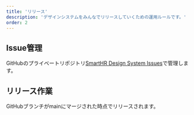 ```yaml
---
title: 'リリース'
description: 'デザインシステムをみんなでリリースしていくための運用ルールです。'
order: 2
---
```


## Issue管理
GitHubのプライベートリポジトリ[SmartHR Design System Issues](https://github.com/kufu/smarthr-design-system-issues/issues)で管理します。

<!--
### チケットの完了ルール
- チケットの完了基準は「**公開してよい状態**」とします。文字通り完了したチケットはそのまま公開されるためです。
  - 新規作成するページは、[WIPの付け方](/employees/operational-guideline)も参照してください。
  - 既存のページは、メンバーにどんどんレビューしてもらおう！


#### 完了チケットの自動処理
- `タスク(カテゴリ名)`のチケットを完了にすると、直近にリリースする最新の[バージョン](https://smarthr.atlassian.net/projects/SD?selectedItem=com.atlassian.jira.jira-projects-plugin:release-page)が、`修正バージョン`に自動で紐づきます。
- `タスク`および`サブタスク`のチケットは対象外です。リリースする単位はチケットで管理してください。
-->

## リリース作業
GitHubブランチがmainにマージされた時点でリリースされます。
